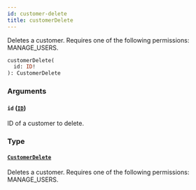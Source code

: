```yaml
---
id: customer-delete
title: customerDelete
---
```



Deletes a customer. Requires one of the following permissions: MANAGE_USERS.

```graphql
customerDelete(
  id: ID!
): CustomerDelete
```


### Arguments

#### `id` ([`ID`](../../../developer/api-reference/scalars/id))

ID of a customer to delete.


### Type

#### [`CustomerDelete`](../../../developer/api-reference/objects/customer-delete) 

Deletes a customer. Requires one of the following permissions: MANAGE_USERS.




